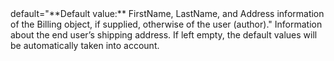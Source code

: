   

  

  

  
<ParamField body="Shipping" type="object">   
default="**Default value:** FirstName, LastName, and Address information of the Billing object, if supplied, otherwise of the user (author)."    
Information about the end user’s shipping address. If left empty, the default values will be automatically taken into account.   

<Expandable title="properties">  
<FirstName />  
  
<LastName />  
  
<Address1 />  
  

</Expandable> 
</ParamField>
